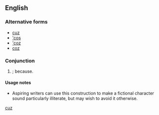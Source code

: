 ==English==

===Alternative forms===
* [[cuz]]
* [['cos]]
* [['coz]]
* [[coz]]

===Conjunction===
{{en-conj}}

# {{slang|US}} {{eye dialect|[['cause]]|nodot=1}}; because.

====Usage notes====
*Aspiring writers can use this construction to make a fictional character sound particularly illiterate, but may wish to avoid it otherwise.

[[Category:English terms spelled with '|cuz]]